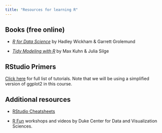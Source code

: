 ```yaml
---
title: "Resources for learning R"
---
```


## Books (free online)

-   [*R for Data Science*](https://r4ds.had.co.nz/) by Hadley Wickham & Garrett Grolemund

-   [*Tidy Modeling with R*](https://tmwr.org) by Max Kuhn & Julia Silge

## RStudio Primers

[Click here](https://r-primers.andrewheiss.com/) for full list of tutorials. Note that we will be using a simplified version of ggplot2 in this course.

## Additional resources

-   [RStudio Cheatsheets](https://www.rstudio.com/resources/cheatsheets/)

-   [R Fun](https://rfun.library.duke.edu/#portfolio) workshops and videos by Duke Center for Data and Visualization Sciences.
